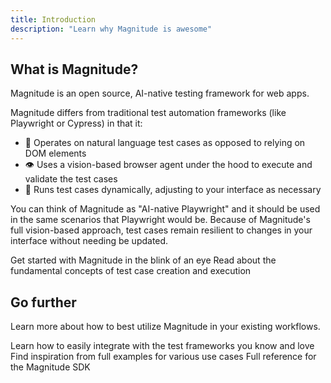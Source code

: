 ```yaml
---
title: Introduction
description: "Learn why Magnitude is awesome"
---
```


## What is Magnitude?

Magnitude is an open source, AI-native testing framework for web apps.

Magnitude differs from traditional test automation frameworks (like Playwright or Cypress) in that it:
- 💬 Operates on natural language test cases as opposed to relying on DOM elements
- 👁️ Uses a vision-based browser agent under the hood to execute and validate the test cases
- 🔀 Runs test cases dynamically, adjusting to your interface as necessary

You can think of Magnitude as "AI-native Playwright" and it should be used in the same scenarios that Playwright would be.
Because of Magnitude's full vision-based approach, test cases remain resilient to changes in your interface without needing be updated.

<CardGroup cols={2}>
  <Card
    title="Quickstart"
    icon="jet-fighter-up"
    href="/getting-started/quickstart"
  >
    Get started with Magnitude in the blink of an eye
  </Card>
  <Card
    title="Core Concepts"
    icon="arrows-to-circle"
    href="/core-concepts"
  >
    Read about the fundamental concepts of test case creation and execution
  </Card>
</CardGroup>

## Go further

Learn more about how to best utilize Magnitude in your existing workflows.

<CardGroup cols={1}>
  <Card
    title="Integrations"
    icon="gears"
    href="/integrations"
  >
    Learn how to easily integrate with the test frameworks you know and love
  </Card>
  <Card
    title="Examples"
    icon="code"
    href="/examples"
  >
    Find inspiration from full examples for various use cases 
  </Card>
  <Card
    title="Reference"
    icon="folder-tree"
    href="/reference"
  >
    Full reference for the Magnitude SDK
  </Card>
</CardGroup>

